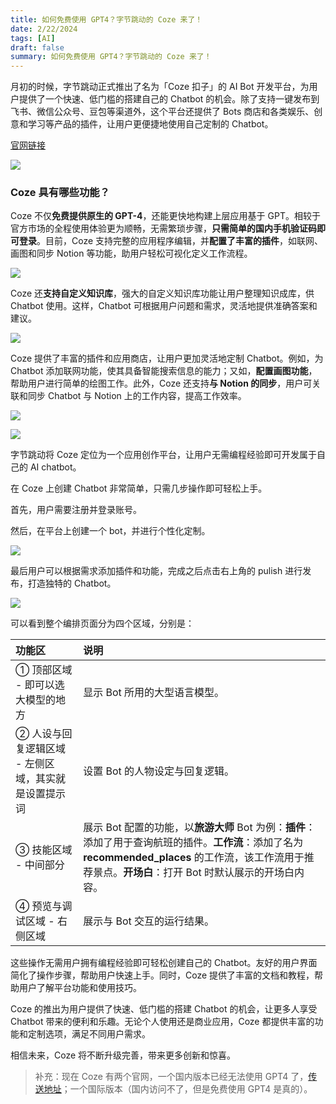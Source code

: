 ```yaml
---
title: 如何免费使用 GPT4？字节跳动的 Coze 来了！
date: 2/22/2024
tags: [AI]
draft: false
summary: 如何免费使用 GPT4？字节跳动的 Coze 来了！
---
```


月初的时候，字节跳动正式推出了名为「Coze 扣子」的 AI Bot 开发平台，为用户提供了一个快速、低门槛的搭建自己的 Chatbot 的机会。除了支持一键发布到飞书、微信公众号、豆包等渠道外，这个平台还提供了 Bots 商店和各类娱乐、创意和学习等产品的插件，让用户更便捷地使用自己定制的 Chatbot。

[官网链接](https://www.coze.com/)

![](https://note.ihsxu.com/api/imgs/1708613867643.webp)

### Coze 具有哪些功能？

Coze 不仅**免费提供原生的 GPT-4**，还能更快地构建上层应用基于 GPT。相较于官方市场的全程使用体验更为顺畅，无需繁琐步骤，**只需简单的国内手机验证码即可登录**。目前，Coze 支持完整的应用程序编辑，并**配置了丰富的插件**，如联网、画图和同步 Notion 等功能，助用户轻松可视化定义工作流程。

![](https://note.ihsxu.com/api/imgs/1708616044048.webp)

Coze 还**支持自定义知识库**，强大的自定义知识库功能让用户整理知识成库，供 Chatbot 使用。这样，Chatbot 可根据用户问题和需求，灵活地提供准确答案和建议。

![](https://note.ihsxu.com/api/imgs/1708616098054.webp)

Coze 提供了丰富的插件和应用商店，让用户更加灵活地定制 Chatbot。例如，为 Chatbot 添加联网功能，使其具备智能搜索信息的能力；又如，**配置画图功能**，帮助用户进行简单的绘图工作。此外，Coze 还支持**与 Notion 的同步**，用户可关联和同步 Chatbot 与 Notion 上的工作内容，提高工作效率。

![](https://note.ihsxu.com/api/imgs/1708615980312.webp)

![](https://note.ihsxu.com/api/imgs/1708616139943.webp)

字节跳动将 Coze 定位为一个应用创作平台，让用户无需编程经验即可开发属于自己的 AI chatbot。

在 Coze 上创建 Chatbot 非常简单，只需几步操作即可轻松上手。

首先，用户需要注册并登录账号。

然后，在平台上创建一个 bot，并进行个性化定制。

![](https://note.ihsxu.com/api/imgs/1708616206150.webp)

最后用户可以根据需求添加插件和功能，完成之后点击右上角的 pulish 进行发布，打造独特的 Chatbot。

![](https://note.ihsxu.com/api/imgs/1708616219728.webp)

可以看到整个编排页面分为四个区域，分别是：

| **功能区**                      | **说明**                                                                                                                              |
| :--------------------------- | :---------------------------------------------------------------------------------------------------------------------------------- |
| ① 顶部区域 - 即可以选大模型的地方          | 显示 Bot 所用的大型语言模型。                                                                                                                   |
| ② 人设与回复逻辑区域 - 左侧区域，其实就是设置提示词 | 设置 Bot 的人物设定与回复逻辑。                                                                                                                  |
| ③ 技能区域 - 中间部分                | 展示 Bot 配置的功能，以**旅游大师** Bot 为例：**插件**：添加了用于查询航班的插件。**工作流**：添加了名为 **recommended\_places** 的工作流，该工作流用于推荐景点。**开场白**：打开 Bot 时默认展示的开场白内容。 |
| ④ 预览与调试区域 - 右侧区域             | 展示与 Bot 交互的运行结果。                                                                                                                    |

这些操作无需用户拥有编程经验即可轻松创建自己的 Chatbot。友好的用户界面简化了操作步骤，帮助用户快速上手。同时，Coze 提供了丰富的文档和教程，帮助用户了解平台功能和使用技巧。

Coze 的推出为用户提供了快速、低门槛的搭建 Chatbot 的机会，让更多人享受 Chatbot 带来的便利和乐趣。无论个人使用还是商业应用，Coze 都提供丰富的功能和定制选项，满足不同用户需求。

相信未来，Coze 将不断升级完善，带来更多创新和惊喜。

> 补充：现在 Coze 有两个官网，一个国内版本已经无法使用 GPT4 了，[传送地址](https://www.coze.cn)；一个国际版本（国内访问不了，但是免费使用 GPT4 是真的）。


